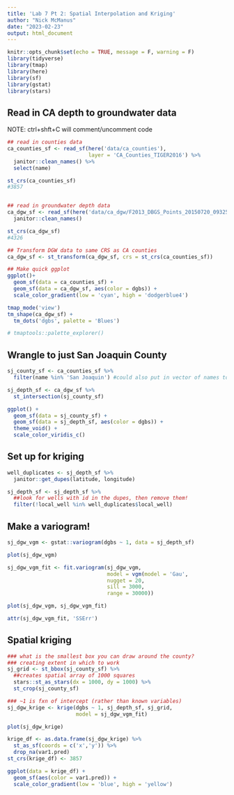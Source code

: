 ```yaml
---
title: 'Lab 7 Pt 2: Spatial Interpolation and Kriging'
author: "Nick McManus"
date: "2023-02-23"
output: html_document
---
```


```r
knitr::opts_chunk$set(echo = TRUE, message = F, warning = F)
library(tidyverse)
library(tmap)
library(here)
library(sf)
library(gstat)
library(stars)
```


## Read in CA depth to groundwater data

NOTE: ctrl+shft+C will comment/uncomment code

```r
## read in counties data
ca_counties_sf <- read_sf(here('data/ca_counties'),
                          layer = 'CA_Counties_TIGER2016') %>% 
  janitor::clean_names() %>% 
  select(name)

st_crs(ca_counties_sf)
#3857


## read in groundwater depth data
ca_dgw_sf <- read_sf(here('data/ca_dgw/F2013_DBGS_Points_20150720_093252.gpkg')) %>% 
  janitor::clean_names()

st_crs(ca_dgw_sf)
#4326

## Transform DGW data to same CRS as CA counties
ca_dgw_sf <- st_transform(ca_dgw_sf, crs = st_crs(ca_counties_sf))

## Make quick ggplot
ggplot()+
  geom_sf(data = ca_counties_sf) +
  geom_sf(data = ca_dgw_sf, aes(color = dgbs)) +
  scale_color_gradient(low = 'cyan', high = 'dodgerblue4')

tmap_mode('view')
tm_shape(ca_dgw_sf) +
  tm_dots('dgbs', palette = 'Blues')

# tmaptools::palette_explorer()
```



## Wrangle to just San Joaquin County

```r
sj_county_sf <- ca_counties_sf %>% 
  filter(name %in% 'San Joaquin') #could also put in vector of names to select more counties

sj_depth_sf <- ca_dgw_sf %>% 
  st_intersection(sj_county_sf)

ggplot() +
  geom_sf(data = sj_county_sf) +
  geom_sf(data = sj_depth_sf, aes(color = dgbs)) +
  theme_void() +
  scale_color_viridis_c()
```



## Set up for kriging

```r
well_duplicates <- sj_depth_sf %>% 
  janitor::get_dupes(latitude, longitude)

sj_depth_sf <- sj_depth_sf %>% 
  ##look for wells with id in the dupes, then remove them!
  filter(!local_well %in% well_duplicates$local_well)
```


## Make a variogram!

```r
sj_dgw_vgm <- gstat::variogram(dgbs ~ 1, data = sj_depth_sf)

plot(sj_dgw_vgm)

sj_dgw_vgm_fit <- fit.variogram(sj_dgw_vgm, 
                                model = vgm(model = 'Gau',
                                nugget = 20,
                                sill = 3000,
                                range = 30000))

plot(sj_dgw_vgm, sj_dgw_vgm_fit)

attr(sj_dgw_vgm_fit, 'SSErr')
```


## Spatial kriging

```r
### what is the smallest box you can draw around the county?
### creating extent in which to work
sj_grid <- st_bbox(sj_county_sf) %>% 
  ##creates spatial array of 1000 squares
  stars::st_as_stars(dx = 1000, dy = 1000) %>% 
  st_crop(sj_county_sf)
```


```r
### ~1 is fxn of intercept (rather than known variables)
sj_dgw_krige <- krige(dgbs ~ 1, sj_depth_sf, sj_grid,
                      model = sj_dgw_vgm_fit)

plot(sj_dgw_krige)

krige_df <- as.data.frame(sj_dgw_krige) %>%
  st_as_sf(coords = c('x','y')) %>% 
  drop_na(var1.pred)
st_crs(krige_df) <- 3857

ggplot(data = krige_df) +
  geom_sf(aes(color = var1.pred)) +
  scale_color_gradient(low = 'blue', high = 'yellow')
```







